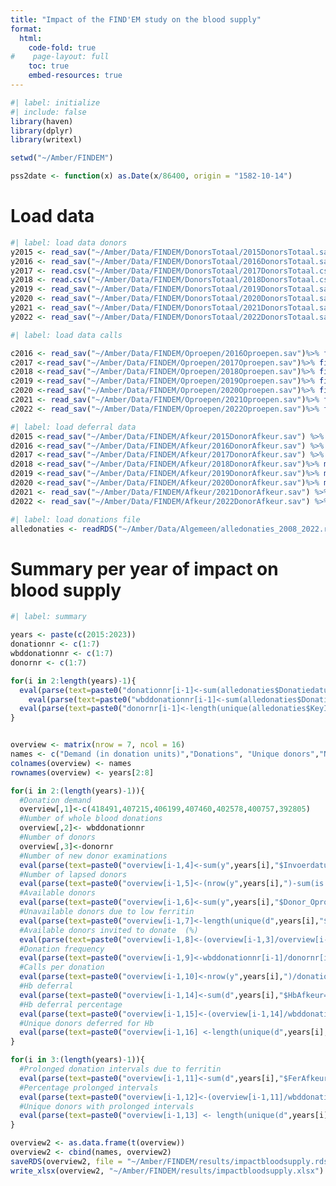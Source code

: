 ```yaml
---
title: "Impact of the FIND'EM study on the blood supply"
format:
  html:
    code-fold: true
#    page-layout: full
    toc: true
    embed-resources: true
---
```


```r
#| label: initialize
#| include: false
library(haven)
library(dplyr)
library(writexl)

setwd("~/Amber/FINDEM") 

pss2date <- function(x) as.Date(x/86400, origin = "1582-10-14") 

```

# Load data
```r
#| label: load data donors
y2015 <- read_sav("~/Amber/Data/FINDEM/DonorsTotaal/2015DonorsTotaal.sav") %>% mutate(Donor_Oproepbaar_Ind = case_when(Oproepbaar == "O"~1, Oproepbaar == "N" ~0), DonorstopCode = Donorstopcode, Donatie_Soort = DonatiesoortcodeDonor)%>% filter(Donatie_Soort == "V" | Donatie_Soort == "N")
y2016 <- read_sav("~/Amber/Data/FINDEM/DonorsTotaal/2016DonorsTotaal.sav") %>% mutate(Donor_Oproepbaar_Ind = case_when(Oproepbaar == "O"~1, Oproepbaar == "N" ~0), DonorstopCode = Donorstopcode, Donatie_Soort = DonatiesoortcodeDonor)%>% filter(Donatie_Soort == "V" | Donatie_Soort == "N")
y2017 <- read.csv("~/Amber/Data/FINDEM/DonorsTotaal/2017DonorsTotaal.csv", sep=";") %>% mutate(Invoerdatum = as.Date(Inschrijfdatum, format = "%m/%d/%Y"), Donatie_Soort = case_when(Donatie_Soort == "Volbloed" ~"V", Donatie_Soort == "Nieuwe donorkeuring" ~"N")) %>% filter(Donatie_Soort == "V" | Donatie_Soort == "N")
y2018 <- read.csv("~/Amber/Data/FINDEM/DonorsTotaal/2018DonorsTotaal.csv", sep=";")%>% mutate(Invoerdatum = as.Date(Inschrijfdatum, format = "%m/%d/%Y"),Donatie_Soort = case_when(Donatie_Soort == "Volbloed" ~"V", Donatie_Soort == "Nieuwe donorkeuring" ~"N"))%>% filter(Donatie_Soort == "V" | Donatie_Soort == "N")
y2019 <- read_sav("~/Amber/Data/FINDEM/DonorsTotaal/2019DonorsTotaal.sav")%>% mutate(Invoerdatum = as.Date(Inschrijfdatum, format = "%m/%d/%Y"),Donatie_Soort = case_when(Donatie_Soort == "Volbloed" ~"V", Donatie_Soort == "Nieuwe donorkeuring" ~"N"))%>% filter(Donatie_Soort == "V" | Donatie_Soort == "N")
y2020 <- read_sav("~/Amber/Data/FINDEM/DonorsTotaal/2020DonorsTotaal.sav")%>% mutate(Invoerdatum = as.Date(Inschrijfdatum, format = "%m/%d/%Y"),Donatie_Soort = case_when(Donatie_Soort == "Volbloed" ~"V", Donatie_Soort == "Nieuwe donorkeuring" ~"N"))%>% filter(Donatie_Soort == "V" | Donatie_Soort == "N")
y2021 <- read_sav("~/Amber/Data/FINDEM/DonorsTotaal/2021DonorsTotaal.sav")%>% mutate(Invoerdatum = as.Date(Inschrijfdatum, format = "%m/%d/%Y"),Donatie_Soort = case_when(Donatie_Soort == "Volbloed" ~"V", Donatie_Soort == "Nieuwe donorkeuring" ~"N"))%>% filter(Donatie_Soort == "V" | Donatie_Soort == "N")
y2022 <- read_sav("~/Amber/Data/FINDEM/DonorsTotaal/2022DonorsTotaal.sav")%>% mutate(Invoerdatum = as.Date(Inschrijfdatum, format = "%m/%d/%Y"),Donatie_Soort = case_when(Donatie_Soort == "Volbloed" ~"V", Donatie_Soort == "Nieuwe donorkeuring" ~"N"))%>% filter(Donatie_Soort == "V" | Donatie_Soort == "N")
```

```r
#| label: load data calls

c2016 <- read_sav("~/Amber/Data/FINDEM/Oproepen/2016Oproepen.sav")%>% filter(Donatiesoortcode == "N" | Donatiesoortcode == "V")
c2017 <-read_sav("~/Amber/Data/FINDEM/Oproepen/2017Oproepen.sav")%>% filter(Donatiesoortcode == "N" | Donatiesoortcode == "V")
c2018 <-read_sav("~/Amber/Data/FINDEM/Oproepen/2018Oproepen.sav")%>% filter(Donatiesoortcode == "N" | Donatiesoortcode == "V")
c2019 <-read_sav("~/Amber/Data/FINDEM/Oproepen/2019Oproepen.sav")%>% filter(Donatiesoortcode == "N" | Donatiesoortcode == "V")
c2020 <-read_sav("~/Amber/Data/FINDEM/Oproepen/2020Oproepen.sav")%>% filter(Donatiesoortcode == "N" | Donatiesoortcode == "V")
c2021 <- read_sav("~/Amber/Data/FINDEM/Oproepen/2021Oproepen.sav")%>% filter(Donatiesoortcode == "N" | Donatiesoortcode == "V")
c2022 <- read_sav("~/Amber/Data/FINDEM/Oproepen/2022Oproepen.sav")%>% filter(Donatiesoortcode == "N" | Donatiesoortcode == "V")
```

```r
#| label: load deferral data
d2015 <-read_sav("~/Amber/Data/FINDEM/Afkeur/2015DonorAfkeur.sav") %>% mutate(FerAfkeur = 0, HbAfkeur = ifelse(Donorafkeurcode == 2304 | Donorafkeurcode == 2307 | Donorafkeurcode == 7305, 1, 0))
d2016 <-read_sav("~/Amber/Data/FINDEM/Afkeur/2016DonorAfkeur.sav") %>% mutate(FerAfkeur = 0, HbAfkeur = ifelse(Donorafkeurcode == 2304 | Donorafkeurcode == 2307 | Donorafkeurcode == 7305, 1, 0))
d2017 <-read_sav("~/Amber/Data/FINDEM/Afkeur/2017DonorAfkeur.sav") %>% mutate(unav = ifelse((Donorafkeurcode == 6010 | Donorafkeurcode == 6011 | Donorafkeurcode == 6012) & TotDatum >= "2017-12-31",1,0))
d2018 <-read_sav("~/Amber/Data/FINDEM/Afkeur/2018DonorAfkeur.sav")%>% mutate(unav = ifelse((Donorafkeurcode == 6010 | Donorafkeurcode == 6011 | Donorafkeurcode == 6012) & TotDatum >= "2018-12-31",1,0))
d2019 <-read_sav("~/Amber/Data/FINDEM/Afkeur/2019DonorAfkeur.sav")%>% mutate(unav = ifelse((Donorafkeurcode == 6010 | Donorafkeurcode == 6011 | Donorafkeurcode == 6012) &  TotDatum >= "2019-12-31",1,0))
d2020 <-read_sav("~/Amber/Data/FINDEM/Afkeur/2020DonorAfkeur.sav")%>% mutate(unav = ifelse((Donorafkeurcode == 6010 | Donorafkeurcode == 6011 | Donorafkeurcode == 6012) & TotDatum >= "2020-12-31",1,0))
d2021 <- read_sav("~/Amber/Data/FINDEM/Afkeur/2021DonorAfkeur.sav") %>% mutate(FerAfkeur = ifelse(Donorafkeurcode == 6010 | Donorafkeurcode == 6011 | Donorafkeurcode == 6012, 1, 0),  HbAfkeur = ifelse(Donorafkeurcode == 2304 | Donorafkeurcode == 2307 | Donorafkeurcode == 7305, 1, 0), JaarVanaf = as.numeric(format(as.Date(VanafDatum, format="%Y-%m-%d"),"%Y")))%>% mutate(unav = ifelse((Donorafkeurcode == 6010 | Donorafkeurcode == 6011 | Donorafkeurcode == 6012) & TotDatum >= "2021-12-31",1,0))
d2022 <- read_sav("~/Amber/Data/FINDEM/Afkeur/2022DonorAfkeur.sav") %>% mutate(VanafDatum = as.Date(VanafDatum,format="%Y-%m-%d"),TotDatum=as.Date(TotDatum, format="%Y-%m-%d"),FerAfkeur = ifelse(Donorafkeurcode == 6010 | Donorafkeurcode == 6011 | Donorafkeurcode == 6012, 1, 0),  HbAfkeur = ifelse(Donorafkeurcode == 2304 | Donorafkeurcode == 2307 | Donorafkeurcode == 7305, 1, 0), JaarVanaf = as.numeric(format(as.Date(VanafDatum, format="%Y-%m-%d"),"%Y")))%>% mutate(unav = ifelse((Donorafkeurcode == 6010 | Donorafkeurcode == 6011 | Donorafkeurcode == 6012) & TotDatum >= "2022-12-31",1,0))

```

```r
#| label: load donations file
alledonaties <- readRDS("~/Amber/Data/Algemeen/alledonaties_2008_2022.rds") %>% mutate(Donatiedatum = pss2date(Donatiedatum))%>% filter(Donatiesoortcode == "Nieuwe donorkeuring" | Donatiesoortcode == "Volbloed") %>% filter(Donatiedatum > "2014-12-30")
```

# Summary per year of impact on blood supply
```r
#| label: summary

years <- paste(c(2015:2023))
donationnr <- c(1:7)
wbddonationnr <- c(1:7)
donornr <- c(1:7)

for(i in 2:length(years)-1){
  eval(parse(text=paste0("donationnr[i-1]<-sum(alledonaties$Donatiedatum>=\"",years[i],"-01-01\" & alledonaties$Donatiedatum <= \"",years[i],"-12-31\")")))
    eval(parse(text=paste0("wbddonationnr[i-1]<-sum(alledonaties$Donatiedatum>=\"",years[i],"-01-01\" & alledonaties$Donatiedatum <= \"",years[i],"-12-31\" & alledonaties$Donatiesoortcode == \"Volbloed\" & alledonaties$AfgenomenVolume>350 , na.rm=T)")))
  eval(parse(text=paste0("donornr[i-1]<-length(unique(alledonaties$KeyID[alledonaties$Donatiedatum>=\"",years[i],"-01-01\" & alledonaties$Donatiedatum <= \"",years[i],"-12-31\"]))")))
}


overview <- matrix(nrow = 7, ncol = 16)
names <- c("Demand (in donation units)","Donations", "Unique donors","New donors", "Lapsed donors", "Available donors on 31st of December", "Number of donors unavailable on 31st of December due to ferritin", "Percentage of available donors called to donate","Donation frequency", "Calls per donation", "Prolonged donation intervals due to ferritin","Percentage prolonged intervals","Unique donors with prolonged intervals", "Hb deferral", "Hb deferral percentage", "Unique donors deferred for Hb")
colnames(overview) <- names
rownames(overview) <- years[2:8]

for(i in 2:(length(years)-1)){
  #Donation demand
  overview[,1]<-c(418491,407215,406199,407460,402578,400757,392805)
  #Number of whole blood donations
  overview[,2]<- wbddonationnr
  #Number of donors
  overview[,3]<-donornr
  #Number of new donor examinations
  eval(parse(text=paste0("overview[i-1,4]<-sum(y",years[i],"$Invoerdatum > \"",years[i-1],"-12-31\", na.rm=T)")))
  #Number of lapsed donors
  eval(parse(text=paste0("overview[i-1,5]<-(nrow(y",years[i],")-sum(is.na(y",years[i],"$DonorstopCode)|y", years[i], "$DonorstopCode<0))-(nrow(y",years[i-1],")-sum(is.na(y",years[i-1],"$DonorstopCode)|y", years[i-1], "$DonorstopCode<0))")))
  #Available donors
  eval(parse(text=paste0("overview[i-1,6]<-sum(y",years[i],"$Donor_Oproepbaar_Ind==1, na.rm=T)")))
  #Unavailable donors due to low ferritin
  eval(parse(text=paste0("overview[i-1,7]<-length(unique(d",years[i],"$KeyID[d",years[i],"$unav==1]))")))
  #Available donors invited to donate  (%)
  eval(parse(text=paste0("overview[i-1,8]<-(overview[i-1,3]/overview[i-1,6])*100")))
  #Donation frequency
  eval(parse(text=paste0("overview[i-1,9]<-wbddonationnr[i-1]/donornr[i-1]")))
  #Calls per donation
  eval(parse(text=paste0("overview[i-1,10]<-nrow(y",years[i],")/donationnr[i-1]")))
  #Hb deferral
  eval(parse(text=paste0("overview[i-1,14]<-sum(d",years[i],"$HbAfkeur==1 & d",years[i],"$JaarVanaf == ",years[i],", na.rm=T)")))
  #Hb deferral percentage
  eval(parse(text=paste0("overview[i-1,15]<-(overview[i-1,14]/wbddonationnr[i-1])*100")))
  #Unique donors deferred for Hb
  eval(parse(text=paste0("overview[i-1,16] <-length(unique(d",years[i],"$KeyID[d",years[i],"$HbAfkeur==1 & d",years[i],"$JaarVanaf==",years[i],"]))")))
}

for(i in 3:(length(years)-1)){
  #Prolonged donation intervals due to ferritin
  eval(parse(text=paste0("overview[i-1,11]<-sum(d",years[i],"$FerAfkeur==1 & d",years[i],"$JaarVanaf == ",years[i],")")))
  #Percentage prolonged intervals
  eval(parse(text=paste0("overview[i-1,12]<-(overview[i-1,11]/wbddonationnr[i-1])*100")))
  #Unique donors with prolonged intervals
  eval(parse(text=paste0("overview[i-1,13] <- length(unique(d",years[i],"$KeyID[d",years[i],"$FerAfkeur==1 & d",years[i],"$JaarVanaf==",years[i],"]))")))
}

overview2 <- as.data.frame(t(overview))
overview2 <- cbind(names, overview2)
saveRDS(overview2, file = "~/Amber/FINDEM/results/impactbloodsupply.rds")
write_xlsx(overview2, "~/Amber/FINDEM/results/impactbloodsupply.xlsx")
```


